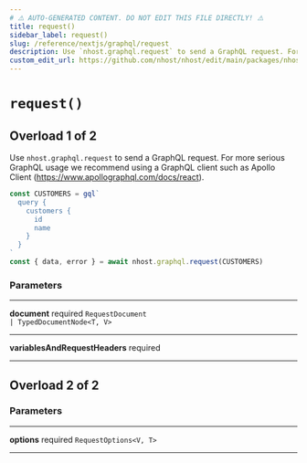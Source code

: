 ```yaml
---
# ⚠️ AUTO-GENERATED CONTENT. DO NOT EDIT THIS FILE DIRECTLY! ⚠️
title: request()
sidebar_label: request()
slug: /reference/nextjs/graphql/request
description: Use `nhost.graphql.request` to send a GraphQL request. For more serious GraphQL usage we recommend using a GraphQL client such as Apollo Client (https://www.apollographql.com/docs/react).
custom_edit_url: https://github.com/nhost/nhost/edit/main/packages/nhost-js/src/clients/graphql/index.ts#L65
---
```


# `request()`

## Overload 1 of 2

Use `nhost.graphql.request` to send a GraphQL request. For more serious GraphQL usage we recommend using a GraphQL client such as Apollo Client (https://www.apollographql.com/docs/react).

```ts
const CUSTOMERS = gql`
  query {
    customers {
      id
      name
    }
  }
`
const { data, error } = await nhost.graphql.request(CUSTOMERS)
```

### Parameters

---

**<span className="parameter-name">document</span>** <span className="optional-status">required</span> <code>RequestDocument &#124; TypedDocumentNode&lt;T, V&gt;</code>

---

**<span className="parameter-name">variablesAndRequestHeaders</span>** <span className="optional-status">required</span> <code></code>

---

## Overload 2 of 2

### Parameters

---

**<span className="parameter-name">options</span>** <span className="optional-status">required</span> <code>RequestOptions&lt;V, T&gt;</code>

---
